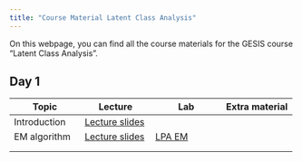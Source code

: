 ```yaml
---
title: "Course Material Latent Class Analysis"
---
```


On this webpage, you can find all the course materials for the GESIS course "Latent Class Analysis".

## Day 1

| Topic | Lecture | Lab | Extra material |
|------------------|------------------|------------------|------------------|
| Introduction | [Lecture slides](Lectures/Da1_Lecture_introduction.pdf.pdf) |  |  |
| EM algorithm | [Lecture slides](/Lectures/Day_1/2_Lecture_LPA_EM) | [LPA EM](/Labs/Day_1/Lab_EM/3_Lab_EM.qmd) |  |
|  |  |  |  |
|  |  |  |  |

